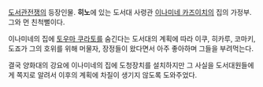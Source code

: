 [[도서관전쟁]]의 등장인물. '''히노'''에 있는 도서대 사령관 [[이나미네 카즈이치]]의 집의 가정부. 그와 먼 친척뻘이다.

이나미네의 집에 [[토우마 쿠라토]]를 숨긴다는 도서대의 계획에 따라 이쿠, 히카루, 코마키, 도죠가 그의 호위를 위해 머물자, 장정들이 왔다면서 아주 좋아하며 그들을 부려먹는다.

결국 양화대의 강요에 이나미네의 집에 도청장치를 설치하지만 그 사실을 도서대원들에게 쪽지로 알려서 이후의 계획에 차질이 생기지 않도록 도와주었다.
